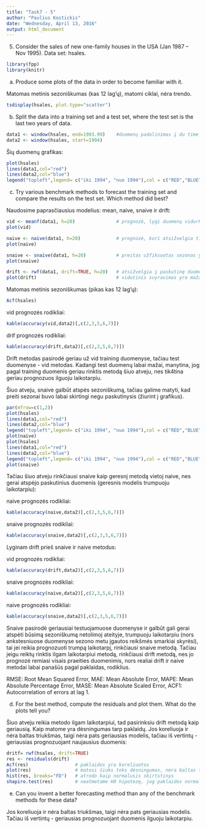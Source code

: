 ```yaml
---
title: "Task7 - 5"
author: "Paulius Kostickis"
date: "Wednesday, April 13, 2016"
output: html_document
---
```

5. Consider the sales of new one-family houses in the USA (Jan 1987 –
Nov 1995). Data set: hsales.


```r
library(fpp)
library(knitr)
```

(a) Produce some plots of the data in order to become familiar
with it.

Matomas metinis sezoniškumas (kas 12 lag'ų), matomi ciklai, nėra trendo.
```r
tsdisplay(hsales, plot.type="scatter")
```



(b) Split the data into a training set and a test set, where the test
set is the last two years of data.

```r
data1 <- window(hsales, end=1993.99)    #duomenų padalinimas į du time series 
data2 <- window(hsales, start=1994)
```

Šių duomenų grafikas:
```r
plot(hsales)
lines(data1,col="red")
lines(data2,col="blue")
legend("topleft",legend= c("iki 1994", "nuo 1994"),col = c("RED","BLUE"),lty=1)    
```

(c) Try various benchmark methods to forecast the training set and
compare the results on the test set. Which method did best?

Naudosime paprasčiausius modelius: mean, naive, snaive ir drift:
```r
vid <- meanf(data1, h=20)               # prognozė, lygi duomenų vidurkiui
plot(vid)

naive <- naive(data1, h=20)             # prognozė, kuri atsižvelgia tik į paskutinę duomenų reikšmę
plot(naive)

snaive <- snaive(data1, h=20)           # preitas užfiksuotas sezonas yra naudojamas prognozuoti ateitį
plot(snaive)

drift <- rwf(data1, drift=TRUE, h=20)   # atsižvelgia į paskutinę duomenų reikšmę ir prideda vidutinį svyravimą
plot(drift)                             # vidutinis svyravimas yra mažai nutolęs nuo 0, taigi beveik sutampa su naive prognoze
```

Matomas metinis sezoniškumas (pikas kas 12 lag'ų):
```r
Acf(hsales)                         
```

vid prognozės rodikliai:
```r
kable(accuracy(vid,data2)[,c(2,3,5,6,7)])      
```

drif prognozės rodikliai:
```r
kable(accuracy(drift,data2)[,c(2,3,5,6,7)])
```

Drift metodas pasirodė geriau už vid training duomenyse, tačiau test duomenyse - vid metodas. Kadangi test duomenų labai mažai, manytina, jog pagal training duomenis geriau rinktis metodą šiuo atveju, nes tik4tina geriau prognozuos ilguoju laikotarpiu.


Šiuo atveju, snaive galbūt atspės sezoniškumą, tačiau galime matyti, kad preiti sezonai buvo labai skirtingi negu paskutinysis (žiurint į grafikus). 

```r
par(mfrow=c(1,2))
plot(hsales)
lines(data1,col="red")
lines(data2,col="blue")
legend("topleft",legend= c("iki 1994", "nuo 1994"),col = c("RED","BLUE"),lty=1)  
plot(naive)
plot(hsales)
lines(data1,col="red")
lines(data2,col="blue")
legend("topleft",legend= c("iki 1994", "nuo 1994"),col = c("RED","BLUE"),lty=1)  
plot(snaive)
```

Tačiau šiuo atveju rinkčiausi snaive kaip geresnį metodą vietoj naive, nes gerai atspėjo paskutinius duomenis (geresnis modelis trumpuoju laikotarpiu):

naive prognozės rodikliai:
```r
kable(accuracy(naive,data2)[,c(2,3,5,6,7)])
```


snaive prognozės rodikliai:
```r
kable(accuracy(snaive,data2)[,c(2,3,5,6,7)])
```


Lyginam drift prieš snaive ir naive metodus:

vid prognozės rodikliai:
```r
kable(accuracy(drift,data2)[,c(2,3,5,6,7)])      
```

snaive prognozės rodikliai:
```r
kable(accuracy(naive,data2)[,c(2,3,5,6,7)])
```

naive prognozės rodikliai:
```r
kable(accuracy(snaive,data2)[,c(2,3,5,6,7)])
```

Snaive pasirodė geriausiai testuojamuose duomenyse ir galbūt gali gerai atspėti būsimą sezoniškumą netolimoj ateityje, trumpuoju laikotarpiu (nors ankstesniuose duomenyse sezono metu įgautos reikšmės smarkiai skyrėsi), tai jei reikia prognozuoti trumpą laikotarpį, rinkčiausi snaive metodą. Tačiau jeigu reiktų rinktis ilgam laikotarpiui metodą, rinkčiausi drift metodą, nes jo prognozė remiasi visais praeities duomenimis, nors realiai drift ir naive metodai labai panašūs pagal paklaidas, rodiklius.

RMSE: Root Mean Squared Error, MAE: Mean Absolute Error, MAPE: Mean Absolute Percentage Error, MASE: Mean Absolute Scaled Error, ACF1: Autocorrelation of errors at lag 1.



(d) For the best method, compute the residuals and plot them.
What do the plots tell you?

Šiuo atveju reikia metodo ilgam laikotarpiui, tad pasirinksiu drift metodą kaip geriausią.
Kaip matome yra dėsningumas tarp paklaidų. Jos koreliuoja ir nėra baltas triukšmas, taigi nėra pats geriausias modelis, tačiau iš vertintų - geriausias prognozuojant naujausius duomenis: 

```r
dritf= rwf(hsales, drift=TRUE)
res <- residuals(drift)
Acf(res)                 # paklaidos yra koreliuotos
plot(res)                # matosi šioks toks dėsningumas, nėra baltas triukšmas
hist(res, breaks="FD")   # atrodo kaip normalusis skirtstinys
shapiro.test(res)        # neatmetame H0 hipotezę, jog paklaidos normaliosios.

```



(e) Can you invent a better forecasting method than any of the
benchmark methods for these data?

Jos koreliuoja ir nėra baltas triukšmas, taigi nėra pats geriausias modelis. Tačiau iš vertintų - geriausias prognozuojant  duomenis ilguoju laikotarpiu. 
